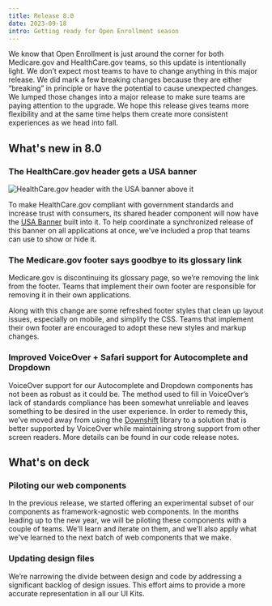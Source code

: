 ```yaml
---
title: Release 8.0
date: 2023-09-18
intro: Getting ready for Open Enrollment season
---
```



We know that Open Enrollment is just around the corner for both Medicare.gov and HealthCare.gov teams, so this update is intentionally light. We don’t expect most teams to have to change anything in this major release. We did mark a few breaking changes because they are either “breaking” in principle or have the potential to cause unexpected changes. We lumped those changes into a major release to make sure teams are paying attention to the upgrade. We hope this release gives teams more flexibility and at the same time helps them create more consistent experiences as we head into fall.

## What's new in 8.0

### The HealthCare.gov header gets a USA banner

<div className="ds-u-text-align--center ds-u-margin-top--3">
  <img
    src={hcHeaderImg}
    width={685}
    className="ds-u-display--inline-block"
    alt="HealthCare.gov header with the USA banner above it"
  />
</div>

To make HealthCare.gov compliant with government standards and increase trust with consumers, its shared header component will now have the [USA Banner](/components/usa-banner/) built into it. To help coordinate a synchronized release of this banner on all applications at once, we’ve included a prop that teams can use to show or hide it.

### The Medicare.gov footer says goodbye to its glossary link

Medicare.gov is discontinuing its glossary page, so we’re removing the link from the footer. Teams that implement their own footer are responsible for removing it in their own applications.

Along with this change are some refreshed footer styles that clean up layout issues, especially on mobile, and simplify the CSS. Teams that implement their own footer are encouraged to adopt these new styles and markup changes.

### Improved VoiceOver + Safari support for Autocomplete and Dropdown

VoiceOver support for our Autocomplete and Dropdown components has not been as robust as it could be. The method used to fill in VoiceOver’s lack of standards compliance has been somewhat unreliable and leaves something to be desired in the user experience. In order to remedy this, we’ve moved away from using the [Downshift](https://www.downshift-js.com/) library to a solution that is better supported by VoiceOver while maintaining strong support from other screen readers. More details can be found in our code release notes.

## What's on deck

### Piloting our web components

In the previous release, we started offering an experimental subset of our components as framework-agnostic web components. In the months leading up to the new year, we will be piloting these components with a couple of teams. We'll learn and iterate on them, and we'll also apply what we've learned to the next batch of web components that we make.

### Updating design files

We’re narrowing the divide between design and code by addressing a significant backlog of design issues. This effort aims to provide a more accurate representation in all our UI Kits.
